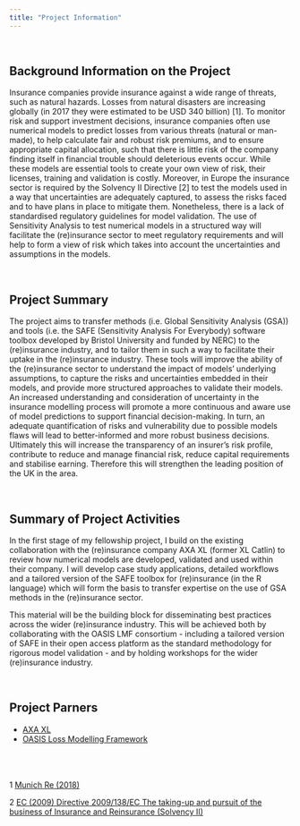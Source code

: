 ```yaml
---
title: "Project Information"
---
```


<br> 

## Background Information on the Project 

Insurance companies provide insurance against a wide range of threats, such as natural hazards. Losses from natural disasters are increasing globally (in 2017 they were estimated to be USD 340 billion) [1]. To monitor risk and support investment decisions, insurance companies often use numerical models to predict losses from various threats (natural or man-made), to help calculate fair and robust risk premiums, and to ensure appropriate capital allocation, such that there is little risk of the company finding itself in financial trouble should deleterious events occur. While these models are essential tools to create your own view of risk, their licenses, training and validation is costly. Moreover, in Europe the insurance sector is required by the  Solvency II Directive [2] to test the models used in a way that uncertainties are adequately captured, to assess the risks faced and to have plans in place to mitigate them. Nonetheless, there is a lack of standardised regulatory guidelines for model validation. The use of Sensitivity Analysis to test numerical models in a structured way will facilitate the (re)insurance sector to meet regulatory requirements and will help to form a view of risk which takes into account the uncertainties and assumptions in the models.

<br> 

## Project Summary

The project aims to transfer methods (i.e. Global Sensitivity Analysis (GSA)) and tools (i.e. the SAFE (Sensitivity Analysis For Everybody) software toolbox developed by Bristol University and funded by NERC) to the (re)insurance industry, and to tailor them in such a way to facilitate their uptake in the (re)insurance industry. These tools will improve the ability of the (re)insurance sector to understand the impact of models' underlying assumptions, to capture the risks and uncertainties embedded in their models, and provide more structured approaches to validate their models. An increased understanding and consideration of uncertainty in the insurance modelling process will promote a more continuous and aware use of model predictions to support financial decision-making. In turn, an adequate quantification of risks and vulnerability due to possible models flaws will lead to better-informed and more robust business decisions. Ultimately this will increase the transparency of an insurer’s risk profile, contribute to reduce and manage financial risk, reduce capital requirements and stabilise earning. Therefore this will strengthen the leading position of the UK in the area.

<br> 

## Summary of Project Activities

In the first stage of my fellowship project, I build on the existing collaboration with the (re)insurance company AXA XL (former XL Catlin) to review how numerical models are developed, validated and used within their company. I will develop case study applications, detailed workflows and a tailored version of the SAFE toolbox for (re)insurance (in the R language) which will form the basis to transfer expertise on the use of GSA methods in the (re)insurance sector. 

This material will be the building block for disseminating best practices across the wider (re)insurance industry. This will be achieved both by collaborating with the OASIS LMF consortium - including a tailored version of SAFE in their open access platform as the standard methodology for rigorous model validation - and by holding workshops for the wider (re)insurance industry. 

<br> 

## Project Parners
- [AXA XL](https://axaxl.com/)
- [OASIS Loss Modelling Framework](https://oasislmf.org/)



<br> 
<br> 
<br> 
1 [Munich Re (2018)](https://www.munichre.com/topics-online/en/2018/01/2017-year-in-figures)

2 [EC (2009) Directive 2009/138/EC The taking-up and pursuit of the business of Insurance and Reinsurance (Solvency II)](https://eur-lex.europa.eu/legal-content/EN/ALL/?uri=celex%3A32009L0138)

